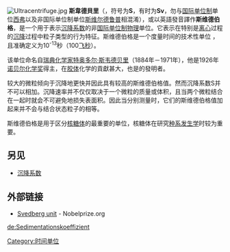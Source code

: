 [[Image:Ultracentrifuge.jpg|thumb]]
'''斯韋德貝里'''（{{lang-en|svedberg}}，符号为'''S'''，有时为'''Sv'''，勿与[[国际单位制|国际单位制]]单位[[西弗|西弗]]以及非国际单位制单位[[斯维尔德鲁普|斯维尔德鲁普]]相混淆），或以英語發音譯作'''斯维德伯格'''，是一个用于表示[[沉降系数|沉降系数]]的非[[国际单位制|国际单位制]][[物理|物理]]单位。它表示在特别是[[離心機|离心]]过程的[[沉降|沉降]]过程中粒子类型的行为特征。斯维德伯格是一个度量时间的技术性单位 ，且准确定义为10<sup>-13</sup>秒（100[[飞秒|飞秒]]）。

该单位命名自[[瑞典|瑞典]][[化学家|化学家]][[特奥多尔·斯韦德贝里|特奥多尔·斯韦德贝里]]（1884年－1971年），他是1926年[[诺贝尔化学奖|诺贝尔化学奖]]得主，在[[胶体|胶体]]化学的貢獻甚大，也是{{link-en|超速离心机|ultracentrifuge}}的發明者。

较大的微粒倾向于沉降地更快并因此具有较高的斯维德伯格值。然而沉降系数S并不可以相加。沉降速率并不仅仅取决于一个微粒的质量或体积，且当两个微粒结合在一起时就会不可避免地损失表面积。因此当分别测量时，它们的斯维德伯格值加起来并不会与结合状态粒子的相等。

斯维德伯格是用于区分[[核糖体|核糖体]]的最重要的单位，核糖体在研究[[种系发生学|种系发生学]]时较为重要。

==另见==
* [[沉降系数|沉降系数]]

==外部链接==
* [http://nobelprize.org/educational_games/medicine/dna/a/translation/svedberg_unit.html Svedberg unit] {{Wayback|url=http://nobelprize.org/educational_games/medicine/dna/a/translation/svedberg_unit.html |date=20090301143235 }} - Nobelprize.org

[[Category:时间单位|Category:时间单位]]

[[de:Sedimentationskoeffizient|de:Sedimentationskoeffizient]]